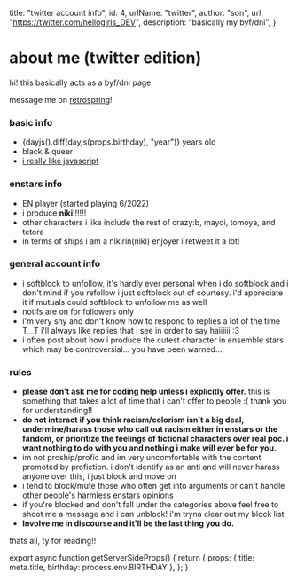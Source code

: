 


  title: "twitter account info",
  id: 4,
  urlName: "twitter",
  author: "son",
  url: "https://twitter.com/hellogirls_DEV",
  description: "basically my byf/dni",
}

# about me (twitter edition)

hi! this basically acts as a byf/dni page

message me on [retrospring](https://retrospring.net/@hellogirls)!

### basic info
- {dayjs().diff(dayjs(props.birthday), "year")} years old
- black & queer
- [i really like javascript](https://twitter.com/hellogirls_DEV)

### enstars info

- EN player (started playing 6/2022)
- i produce **niki**!!!!!!
- other characters i like include the rest of crazy:b, mayoi, tomoya, and tetora
- in terms of ships i am a nikirin(niki) enjoyer i retweet it a lot! 

### general account info

- i softblock to unfollow, it's hardly ever personal when i do softblock and i don't mind if you refollow i just softblock out of courtesy. i'd appreciate it if mutuals could softblock to unfollow me as well
- notifs are on for followers only
- i'm very shy and don't know how to respond to replies a lot of the time T__T i'll always like replies that i see in order to say haiiiiii :3
- i often post about how i produce the cutest character in ensemble stars which may be controversial... you have been warned...

### rules 

- **please don't ask me for coding help unless i explicitly offer.** this is something that takes a lot of time that i can't offer to people :( thank you for understanding!!
- **do not interact if you think racism/colorism isn't a big deal, undermine/harass those who call out racism either in enstars or the fandom, or prioritize the feelings of fictional characters over real poc. i want nothing to do with you and nothing i make will ever be for you.**
- im not proship/profic and im very uncomfortable with the content promoted by profiction. i don't identify as an anti and will never harass anyone over this, i just block and move on
- i tend to block/mute those who often get into arguments or can't handle other people's harmless enstars opinions
- if you're blocked and don't fall under the categories above feel free to shoot me a message and i can unblock! i'm tryna clear out my block list
- **Involve me in discourse and it'll be the last thing you do.**

thats all, ty for reading!!

<CardCG src="https://static.wikia.nocookie.net/ensemble-stars/images/8/8a/%28Alluring_Fairytale%29_Niki_Shiina_CG2.png" alt="cute niki :3" />


export async function getServerSideProps() {
  return {
    props: {
      title: meta.title,
      birthday: process.env.BIRTHDAY
    },
  };
}
